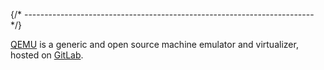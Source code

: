 
{/* ------------------------------------------------------------------------ */}

[QEMU](https://www.qemu.org) is a generic and open source machine
emulator and virtualizer, hosted on
[GitLab](https://gitlab.com/qemu-project/qemu).
